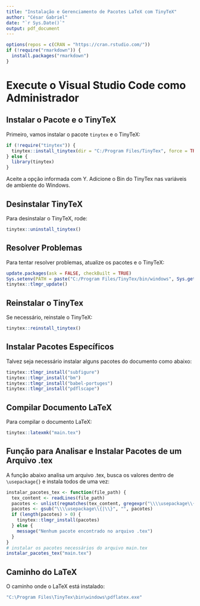 ```yaml
---
title: "Instalação e Gerenciamento de Pacotes LaTeX com TinyTeX"
author: "César Gabriel"
date: "`r Sys.Date()`"
output: pdf_document
---
```


```r
options(repos = c(CRAN = "https://cran.rstudio.com/"))
if (!require("rmarkdown")) {
  install.packages("rmarkdown")
}
```

# Execute o Visual Studio Code como Administrador

## Instalar o Pacote e o TinyTeX

Primeiro, vamos instalar o pacote `tinytex` e o TinyTeX:
```R
if (!require("tinytex")) {
  tinytex::install_tinytex(dir = "C:/Program Files/TinyTex", force = TRUE)
} else {
  library(tinytex)
}
```
Aceite a opção informada com Y.
Adicione o Bin do TinyTex nas variáveis de ambiente do Windows.

## Desinstalar TinyTeX
Para desinstalar o TinyTeX, rode:

```R
tinytex::uninstall_tinytex()
```

## Resolver Problemas
Para tentar resolver problemas, atualize os pacotes e o TinyTeX:

```R
update.packages(ask = FALSE, checkBuilt = TRUE)
Sys.setenv(PATH = paste("C:/Program Files/TinyTex/bin/windows", Sys.getenv("PATH"), sep = ";"))
tinytex::tlmgr_update()
```

## Reinstalar o TinyTex
Se necessário, reinstale o TinyTeX:

```R
tinytex::reinstall_tinytex()
```

## Instalar Pacotes Específicos
Talvez seja necessário instalar alguns pacotes do documento como abaixo:

```R
tinytex::tlmgr_install("subfigure")
tinytex::tlmgr_install("bm")
tinytex::tlmgr_install("babel-portuges")
tinytex::tlmgr_install("pdflscape")
```

## Compilar Documento LaTeX
Para compilar o documento LaTeX:

```R
tinytex::latexmk("main.tex")
```

## Função para Analisar e Instalar Pacotes de um Arquivo .tex
A função abaixo analisa um arquivo .tex, busca os valores dentro de `\usepackage{}` e instala todos de uma vez:

```R
instalar_pacotes_tex <- function(file_path) {
  tex_content <- readLines(file_path)
  pacotes <- unlist(regmatches(tex_content, gregexpr("\\\\usepackage\\{([^}]*)\\}", tex_content)))
  pacotes <- gsub("\\\\usepackage\\{|\\}", "", pacotes)
  if (length(pacotes) > 0) {
    tinytex::tlmgr_install(pacotes)
  } else {
    message("Nenhum pacote encontrado no arquivo .tex")
  }
}
# instalar os pacotes necessários do arquivo main.tex
instalar_pacotes_tex("main.tex")
```

## Caminho do LaTeX
O caminho onde o LaTeX está instalado:

```R
"C:\Program Files\TinyTex\bin\windows\pdflatex.exe"
```
